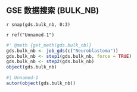 

## GSE 数据搜索 (BULK_NB)

`r snap(gds.bulk_nb, 0:3)`

`r ref("Unnamed-1")`
<!-- LEGEND_END -->

```r
#' @meth {get_meth(gds.bulk_nb)}
gds.bulk_nb <- job_gds(c("Neuroblastoma"))
gds.bulk_nb <- step1(gds.bulk_nb, force = TRUE)
gds.bulk_nb <- step2(gds.bulk_nb)
object(gds.bulk_nb)
```

```r
#| Unnamed-1
autor(object(gds.bulk_nb))
```


